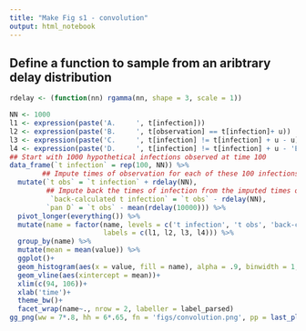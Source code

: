 ```yaml
---
title: "Make Fig s1 - convolution"
output: html_notebook
---
```



## Define a function to sample from an aribtrary delay distribution
```r
rdelay <- (function(nn) rgamma(nn, shape = 3, scale = 1))
```

```r
NN <- 1000
l1 <- expression(paste('A.     ', t[infection]))
l2 <- expression(paste('B.     ', t[observation] == t[infection]+ u))
l3 <- expression(paste('C.     ', t[infection] != t[infection] + u - u))
l4 <- expression(paste('D.     ', t[infection] != t[infection] + u - 'E[u]'))
## Start with 1000 hypothetical infections observed at time 100
data_frame(`t infection` = rep(100, NN)) %>%
        ## Impute times of observation for each of these 100 infections
  mutate(`t obs` = `t infection` + rdelay(NN),
         ## Impute back the times of infection from the imputed times of observation
          `back-calculated t infection` = `t obs` - rdelay(NN),
         `pan D` = `t obs` - mean(rdelay(10000))) %>%
  pivot_longer(everything()) %>%
  mutate(name = factor(name, levels = c('t infection', 't obs', 'back-calculated t infection', 'pan D'),
                       labels = c(l1, l2, l3, l4))) %>%
  group_by(name) %>%
  mutate(mean = mean(value)) %>%
  ggplot()+
  geom_histogram(aes(x = value, fill = name), alpha = .9, binwidth = 1, show.legend = F)+
  geom_vline(aes(xintercept = mean))+
  xlim(c(94, 106))+
  xlab('time')+
  theme_bw()+
  facet_wrap(name~., nrow = 2, labeller = label_parsed)
gg_png(ww = 7*.8, hh = 6*.65, fn = 'figs/convolution.png', pp = last_plot())
```

